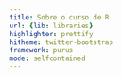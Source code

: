```yaml
---
title: Sobre o curso de R
url: {lib: libraries}
highlighter: prettify
hitheme: twitter-bootstrap
framework: purus
mode: selfcontained
--- 
```


